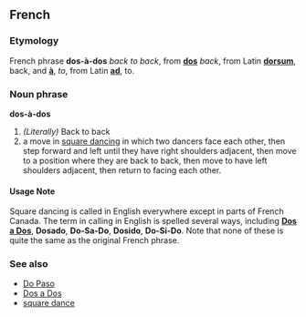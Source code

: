 ==French==
===Etymology===
French phrase '''dos-à-dos''' ''back to back'', from '''[[dos]]''' ''back'', from Latin '''[[dorsum]]''', back, and '''[[à]]''', ''to'', from Latin '''[[ad]]''', to.

===Noun phrase===
'''dos-à-dos'''

# ''(Literally)'' Back to back
# a move in [[square dancing]] in which two dancers face each other, then step forward and left until they have right shoulders adjacent, then move to a position where they are back to back, then move to have left shoulders adjacent, then return to facing each other.

====Usage Note====
Square dancing is called in English everywhere except in parts of French Canada.  The term in calling in English is spelled several ways, including '''[[Dos a Dos]]''', '''Dosado''', '''Do-Sa-Do''', '''Dosido''', '''Do-Si-Do'''.  Note that none of these is quite the same as the original French phrase.

===See also===
*[[Do Paso]]
*[[Dos a Dos]]
*[[square dance]]